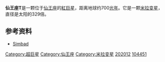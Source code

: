 {{Starbox begin
| name=仙王座T<br>T Cep}}
{{Starbox observe
| epoch=J2000
| ra=21h 09m 31.7819s 
| dec= +68° 29' 27.206"'
| appmag_v=7.37
| constell=[[仙王座|仙王座]] }}
{{Starbox character
| class=M7IIIe
| b-v=1.49
| u-b=0.33
| variable=[[米拉变星|米拉变星]] }}
{{Starbox astrometry
| radial_v=-12 
| prop_mo_ra=43.00
| prop_mo_dec=-45.14
| parallax=4.76
| p_error=0.75
| absmag_v=8.45 }}
{{Starbox detail
| mass=0.55
| radius={{val|329|70|50}}
| luminosity=5,700
| temperature=2,400 - 3,347
| metal=
| rotation=388.14
| age= }}
{{Starbox catalog
| names= V* T Cep, GSC 04460-02400, [[Henry_Draper_Catalogue|HD]] 202012, [[Bonner_Durchmusterung|BD]]+67° 1291, HIC 104451, GC 29611, [[Hipparcos_catalogue|HIP]] 104451, [[Bright_Star_Catalogue|HR]] 8113, [[Smithsonian_Astrophysical_Observatory_Star_Catalog|SAO]] 19229. }}
{{Starbox end}}
'''仙王座T'''是一颗位于[[仙王座|仙王座]]的[[紅巨星|紅巨星]]，距离地球约700[[光年|光年]]。它是一颗[[米拉变星|米拉变星]]，直径是太阳的329倍。

==参考资料==
* [http://simbad.u-strasbg.fr/simbad/sim-id?protocol=html&Ident=HD+202012&NbIdent=1&Radius=2&Radius.unit=arcmin&submit=submit+id Simbad]{{Wayback|url=http://simbad.u-strasbg.fr/simbad/sim-id?protocol=html&Ident=HD+202012&NbIdent=1&Radius=2&Radius.unit=arcmin&submit=submit+id |date=20190912134942 }}

[[Category:超巨星|Category:超巨星]]
[[Category:仙王座|Category:仙王座]]
[[Category:米拉变星|Category:米拉变星]]
[[Category:HD和HDE天體|202012]]
[[Category:HIP天體|104451]]